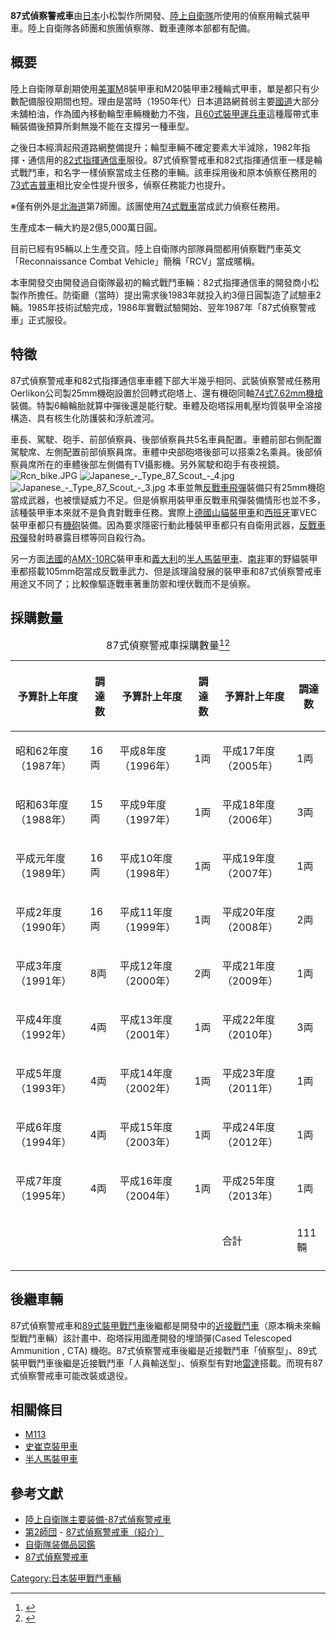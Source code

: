 {{Citecheck|time=2020-12-23T18:31:12+00:00}}
{{Infobox Weapon
| name=87式偵察警戒車
|        image=File:Japanese - Type 87 Scout - 5.jpg
|   image_size=280px
|      caption=87式偵察警戒車
|origin={{flagicon|JPN}} 日本
|type=[[裝甲戰鬥車輛|裝甲戰鬥車輛]]
<!-- 服役記錄 -->
|service= 1987年至今
|used_by={{flagicon|JPN}} 日本
|wars= 
<!-- 生產歷史 -->
|designer= 小松製作所
|design_date=1983年
|manufacturer=小松製作所
|unit_cost=2億5000萬日圓
|production_date=1987年
|number= 111輛以上
|variants= 
|is_vehicle=yes
|       length=5.99 m 
|        width=2.48m 
|       height=2.8m 
|       weight=15噸
|   suspension=3軸6輪驅動
|   speed=100 km/h
|        vehicle_range=500 km
|      primary_armament=[[歐瑞康KBA機炮|25mm機砲KBA-B02]]
|    secondary_armament=[[住友74式7.62毫米車載機槍|74式車用7.62mm機槍]]
|       armour=[[軋壓均質裝甲|軋壓均質裝甲]]
|       engine=4衝程V型10汽缸<br />液冷[[柴油引擎|柴油引擎]]
|           kW=
|         crew=5車員
|    engine_power= 305 ps / 2,700 rpm
|        pw_ratio= 
|clearance=
}}
'''87式偵察警戒車'''由[[日本|日本]]小松製作所開發、[[陸上自衛隊|陸上自衛隊]]所使用的偵察用輪式裝甲車。陸上自衛隊各師團和旅團偵察隊、戰車連隊本部都有配備。

== 概要 ==
陸上自衛隊草創期使用[[美軍|美軍]]M8裝甲車和M20裝甲車2種輪式甲車，單是都只有少數配備服役期間也短。理由是當時（1950年代）日本道路網貧弱主要[[國道|國道]]大部分未舖柏油，作為國內移動輪型車輛機動力不強，且[[60式裝甲運兵車|60式裝甲運兵車]]這種履帶式車輛裝備後預算所剩無幾不能在支撐另一種車型。

之後日本經濟起飛道路網整備提升；輪型車輛不確定要素大半減除，1982年指揮・通信用的[[82式指揮通信車|82式指揮通信車]]服役。87式偵察警戒車和82式指揮通信車一樣是輪式戰鬥車，和名字一樣偵察當成主任務的車輛。該車採用後和原本偵察任務用的[[73式吉普車|73式吉普車]]相比安全性提升很多，偵察任務能力也提升。

※僅有例外是[[北海道|北海道]]第7師團。該團使用[[74式戰車|74式戰車]]當成武力偵察任務用。

生產成本一輛大約是2億5,000萬日圓。

目前已經有95輛以上生產交貨。陸上自衛隊内部隊員間都用偵察戰鬥車英文「Reconnaissance Combat Vehicle」簡稱「RCV」當成暱稱。

本車開發交由開發過自衛隊最初的輪式戰鬥車輛：82式指揮通信車的開發商小松製作所擔任。防衛廳（當時）提出需求後1983年就投入約3億日圓製造了試驗車2輛。1985年技術試驗完成，1986年實戰試驗開始、翌年1987年「87式偵察警戒車」正式服役。

== 特徵 ==
87式偵察警戒車和82式指揮通信車車體下部大半幾乎相同、武裝偵察警戒任務用Oerlikon公司製25mm機砲設置於回轉式砲塔上、還有機砲同軸[[住友74式7.62毫米車載機槍|74式7.62mm機槍]]裝備。特製6輪輪胎就算中彈後還是能行駛。車體及砲塔採用軋壓均質裝甲全溶接構造、具有核生化防護裝和浮航渡河。

車長、駕駛、砲手、前部偵察員、後部偵察員共5名車員配置。車體前部右側配置駕駛席、左側配置前部偵察員席。車體中央部砲塔後部可以搭乘2名乘員。後部偵察員席所在的車體後部左側備有TV攝影機。另外駕駛和砲手有夜視鏡。
[[File:Rcn_bike.JPG|thumb]]
[[File:Japanese_-_Type_87_Scout_-_4.jpg|thumb]]
[[File:Japanese_-_Type_87_Scout_-_3.jpg|thumb]]
本車並無[[反戰車飛彈|反戰車飛彈]]裝備只有25mm機砲當成武器，也被懷疑威力不足。但是偵察用裝甲車反戰車飛彈裝備情形也並不多，該種裝甲車本來就不是負責對戰車任務。實際上[[德國|德國]][[:山貓式偵察車|山貓裝甲車]]和[[西班牙|西班牙]]軍VEC裝甲車都只有[[機炮|機砲]]裝備。因為要求隱密行動此種裝甲車都只有自衛用武器，[[反坦克导弹|反戰車飛彈]]發射時暴露目標等同自殺行為。

另一方面[[法國|法國]]的[[AMX-10RC|AMX-10RC]]裝甲車和[[義大利|義大利]]的[[半人馬裝甲車|半人馬裝甲車]]、[[南非|南非]]軍的野貓裝甲車都搭載105mm砲當成反戰車武力、但是該理論發展的裝甲車和87式偵察警戒車用途又不同了；比較像驅逐戰車著重防禦和埋伏戰而不是偵察。

== 採購數量 ==
{|class="wikitable" style="text-align:right;"
|+87式偵察警戒車採購數量<ref>{{Cite web |url=http://www.clearing.mod.go.jp/hakusho_web/ |title=防衛白書の検索 |accessdate=2020-12-23 |archive-date=2018-11-15 |archive-url=https://web.archive.org/web/20181115022611/http://www.clearing.mod.go.jp/hakusho_web/ |dead-url=no }}</ref><ref>{{Cite web |url=https://www.mod.go.jp/j/yosan/yosan_gaiyo/ |title=防衛省・自衛隊：予算等の概要 |accessdate=2020-12-23 |archive-date=2021-01-23 |archive-url=https://web.archive.org/web/20210123104204/https://www.mod.go.jp/j/yosan/yosan_gaiyo/ |dead-url=no }}</ref>
! 予算計上年度 !! 調達数 !! 予算計上年度 !! 調達数 !! 予算計上年度 !! 調達数
|-
| 昭和62年度（1987年） || 16両|| 平成8年度（1996年） || 1両 ||平成17年度（2005年） || 1両
|-
| 昭和63年度（1988年） || 15両|| 平成9年度（1997年） || 1両 || 平成18年度（2006年） || 3両
|-
| 平成元年度（1989年） || 16両|| 平成10年度（1998年） || 1両 || 平成19年度（2007年） || 1両
|-
| 平成2年度（1990年） || 16両|| 平成11年度（1999年） || 1両 || 平成20年度（2008年） || 2両
|-
| 平成3年度（1991年） || 8両|| 平成12年度（2000年） || 2両 || 平成21年度（2009年） || 1両
|-
| 平成4年度（1992年） || 4両|| 平成13年度（2001年） || 1両 || 平成22年度（2010年） || 3両
|-
| 平成5年度（1993年） || 4両|| 平成14年度（2002年） || 1両 || 平成23年度（2011年） || 1両
|-
| 平成6年度（1994年） || 4両|| 平成15年度（2003年） || 1両 || 平成24年度（2012年） || 1両
|-
| 平成7年度（1995年） || 4両|| 平成16年度（2004年） || 1両 || 平成25年度（2013年） || 1両
|-
| || || || ||合計 ||111輛
|-
|}

== 後繼車輛 ==
87式偵察警戒車和[[89式裝甲戰鬥車|89式裝甲戰鬥車]]後繼都是開發中的[[近接戰鬥車|近接戰鬥車]]（原本稱未來輪型戰鬥車輛）該計畫中、砲塔採用國產開發的埋頭彈(Cased Telescoped Ammunition , CTA) 機砲。87式偵察警戒車後繼是近接戰鬥車「偵察型」、89式裝甲戰鬥車後繼是近接戰鬥車「人員輸送型」、偵察型有對地[[雷達|雷達]]搭載。而現有87式偵察警戒車可能改裝或退役。

== 相關條目 ==
* [[M113|M113]]
* [[史崔克裝甲車|史崔克裝甲車]]
*[[半人馬裝甲車|半人馬裝甲車]]
== 參考文獻 ==
{{commons|Type87}}
*[https://web.archive.org/web/20080331084559/http://www.mod.go.jp/gsdf/html/soubi/bottom/syaryou/kaisetu/87teisatukeikai.html 陸上自衛隊主要装備-87式偵察警戒車]
*[https://web.archive.org/web/20070405121851/http://www.nae.jgsdf.go.jp/2d/index.html 第2師団] - [https://web.archive.org/web/20070222071609/http://www.nae.jgsdf.go.jp/2d/soubihin/sourin/87sikiteisatukeikaisya.htm 87式偵察警戒車（紹介）]
*[https://web.archive.org/web/20080228050444/http://rightwing.sakura.ne.jp/equipment/jgsdf/armor/type87rcv/type87rcv.html 自衛隊装備品図鑑]
*[http://www.masdf.com/spec/land/japan/87rcv.html 87式偵察警戒車]{{Wayback|url=http://www.masdf.com/spec/land/japan/87rcv.html |date=20071004201153 }}

{{自衛隊裝甲戰鬥車輛}}

[[Category:日本裝甲戰鬥車輛|Category:日本裝甲戰鬥車輛]]
